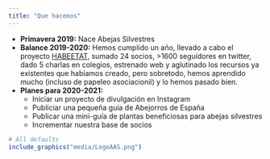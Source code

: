 ```yaml
---
title: "Que hacemos"
---
```


- **Primavera 2019:** Nace Abejas Silvestres  
- **Balance 2019-2020:** Hemos cumplido un año, llevado a cabo el proyecto [HABEETAT](habeetat.html), sumado 24 socios, >1600 seguidores en twitter, dado 5 charlas en colegios, estrenado web y aglutinado los recursos ya existentes que habíamos creado, pero sobretodo, hemos aprendido mucho (incluso de papeleo asociacionil) y lo hemos pasado bien.     
- **Planes para 2020-2021:**  
  - Iniciar un proyecto de divulgación en Instagram
  - Publiciar una pequeña guía de Abejorros de España
  - Publicar una mini-guía de plantas beneficiosas para abejas silvestres
  - Incrementar nuestra base de socios
  
  
```r
# All defaults
include_graphics("media/LogoAAS.png")
```  


